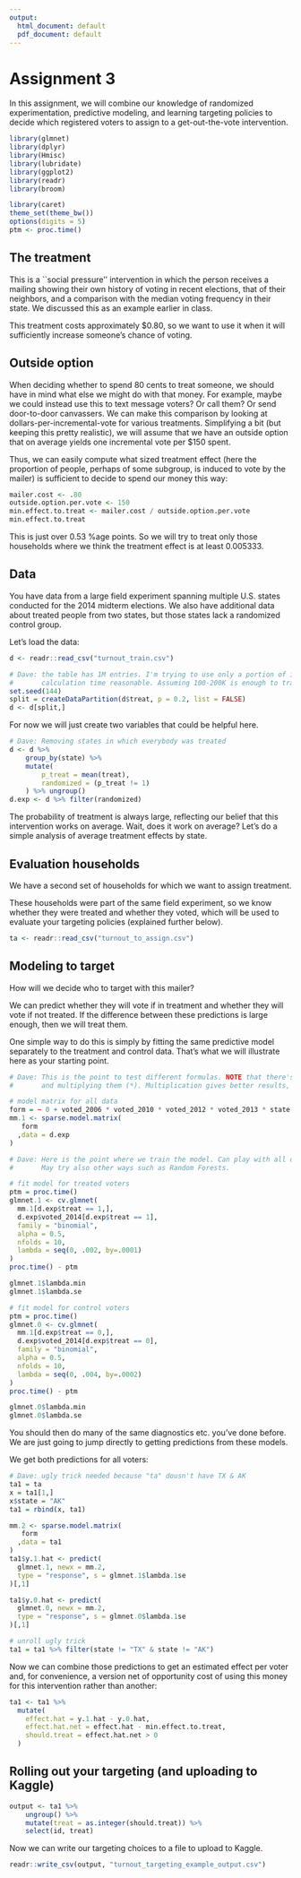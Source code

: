 ---
output:
  html_document: default
  pdf_document: default
---
# Assignment 3
In this assignment, we will combine our knowledge of randomized experimentation, predictive modeling, and learning targeting policies to decide which registered voters to assign to a get-out-the-vote intervention.

```{r, message=FALSE, results='hide'}
library(glmnet)
library(dplyr)
library(Hmisc)
library(lubridate)
library(ggplot2)
library(readr)
library(broom)

library(caret)
theme_set(theme_bw())
options(digits = 5)
ptm <- proc.time()
```

## The treatment
This is a ``social pressure'' intervention in which the person receives a mailing showing their own history of voting in recent elections, that of their neighbors, and a comparison with the median voting frequency in their state. We discussed this as an example earlier in class.

This treatment costs approximately $0.80, so we want to use it when it will sufficiently increase someone's chance of voting.

## Outside option
When deciding whether to spend 80 cents to treat someone, we should have in mind what else we might do with that money. For example, maybe we could instead use this to text message voters? Or call them? Or send door-to-door canvassers. We can make this comparison by looking at dollars-per-incremental-vote for various treatments. Simplifying a bit (but keeping this pretty realistic), we will assume that we have an outside option that on average yields one incremental vote per $150 spent. 

Thus, we can easily compute what sized treatment effect (here the proportion of people, perhaps of some subgroup, is induced to vote by the mailer) is sufficient to decide to spend our money this way:
```{r}
mailer.cost <- .80
outside.option.per.vote <- 150
min.effect.to.treat <- mailer.cost / outside.option.per.vote
min.effect.to.treat
```
This is just over 0.53 %age points. So we will try to treat only those households where we think the treatment effect is at least 0.005333.

## Data
You have data from a large field experiment spanning multiple U.S. states conducted for the 2014 midterm elections. We also have additional data about treated people from two states, but those states lack a randomized control group.

Let's load the data:
```{r}
d <- readr::read_csv("turnout_train.csv")

# Dave: the table has 1M entries. I'm trying to use only a portion of it to make
#       calculation time reasonable. Assuming 100-200K is enough to train
set.seed(144)
split = createDataPartition(d$treat, p = 0.2, list = FALSE)
d <- d[split,]
```

For now we will just create two variables that could be helpful here.
```{r}
# Dave: Removing states in which everybody was treated
d <- d %>%
    group_by(state) %>%
    mutate(
        p_treat = mean(treat),
        randomized = (p_treat != 1)
    ) %>% ungroup()
d.exp <- d %>% filter(randomized)
```

The probability of treatment is always large, reflecting our belief that this intervention works on average. Wait, does it work on average? Let's do a simple analysis of average treatment effects by state.

## Evaluation households
We have a second set of households for which we want to assign treatment.

These households were part of the same field experiment, so we know whether they were treated and whether they voted, which will be used to evaluate your targeting policies (explained further below). 

```{r}
ta <- readr::read_csv("turnout_to_assign.csv")
```


## Modeling to target
How will we decide who to target with this mailer?

We can predict whether they will vote if in treatment and whether they will vote if not treated. If the difference between these predictions is large enough, then we will treat them.

One simple way to do this is simply by fitting the same predictive model separately to the treatment and control data. That's what we will illustrate here as your starting point.

```{r}
# Dave: This is the point to test different formulas. NOTE that there's a diff between adding variables (+)
#       and multiplying them (*). Multiplication gives better results, but take too much time to calculate.

# model matrix for all data
form = ~ 0 + voted_2006 * voted_2010 * voted_2012 * voted_2013 * state * white * female + hispanic + black + i_age + voting_below + voting_average + voting_above 
mm.1 <- sparse.model.matrix(
   form
  ,data = d.exp
)

# Dave: Here is the point where we train the model. Can play with all different arguments (alpha, lambda, nfolds)
#       May try also other ways such as Random Forests.

# fit model for treated voters
ptm = proc.time()
glmnet.1 <- cv.glmnet(
  mm.1[d.exp$treat == 1,],
  d.exp$voted_2014[d.exp$treat == 1],
  family = "binomial",
  alpha = 0.5,
  nfolds = 10,
  lambda = seq(0, .002, by=.0001)
)
proc.time() - ptm

glmnet.1$lambda.min
glmnet.1$lambda.se
```

```{r}
# fit model for control voters
ptm = proc.time()
glmnet.0 <- cv.glmnet(
  mm.1[d.exp$treat == 0,],
  d.exp$voted_2014[d.exp$treat == 0],
  family = "binomial",
  alpha = 0.5,
  nfolds = 10,
  lambda = seq(0, .004, by=.0002) 
)
proc.time() - ptm

glmnet.0$lambda.min
glmnet.0$lambda.se

```

You should then do many of the same diagnostics etc. you've done before. We are just going to jump directly to getting predictions from these models. 


We get both predictions for all voters:
```{r}
# Dave: ugly trick needed because "ta" dousn't have TX & AK
ta1 = ta
x = ta1[1,]
x$state = "AK"
ta1 = rbind(x, ta1)

mm.2 <- sparse.model.matrix(
   form
  ,data = ta1
)
ta1$y.1.hat <- predict(
  glmnet.1, newx = mm.2,
  type = "response", s = glmnet.1$lambda.1se
)[,1]

ta1$y.0.hat <- predict(
  glmnet.0, newx = mm.2,
  type = "response", s = glmnet.0$lambda.1se
)[,1]

# unroll ugly trick
ta1 = ta1 %>% filter(state != "TX" & state != "AK")
```

Now we can combine those predictions to get an estimated effect per voter and, for convenience, a version net of opportunity cost of using this money for this intervention rather than another:
```{r}
ta1 <- ta1 %>%
  mutate(
    effect.hat = y.1.hat - y.0.hat,
    effect.hat.net = effect.hat - min.effect.to.treat,
    should.treat = effect.hat.net > 0
  )

```



## Rolling out your targeting (and uploading to Kaggle)


```{r}
output <- ta1 %>%
    ungroup() %>%
    mutate(treat = as.integer(should.treat)) %>%
    select(id, treat)
```

Now we can write our targeting choices to a file to upload to Kaggle.
```{r}
readr::write_csv(output, "turnout_targeting_example_output.csv")
```

